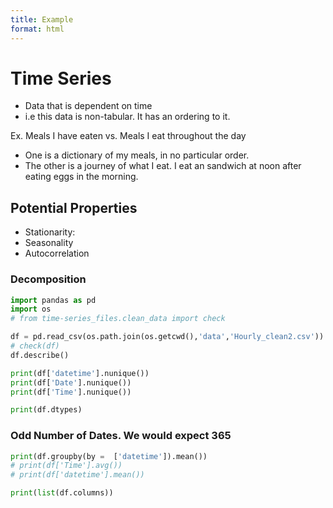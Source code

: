 ```yaml
---
title: Example
format: html
---
```


# Time Series
- Data that is dependent on time
- i.e this data is non-tabular. It has an ordering to it.


<p> Ex. Meals I have eaten vs. Meals I eat throughout the day </p>
- One is a dictionary of my meals, in no particular order.
- The other is a journey of what I eat. I eat an sandwich at noon after eating eggs in the morning.

<!-- ## Technical Definition -->
<!-- $$ y_{t} = e_{t}*y_{t-1} $$ -->

## Potential Properties
- Stationarity: 
- Seasonality
- Autocorrelation

### Decomposition

```python
import pandas as pd
import os 
# from time-series_files.clean_data import check

df = pd.read_csv(os.path.join(os.getcwd(),'data','Hourly_clean2.csv'))
# check(df)
df.describe()

```


```python
print(df['datetime'].nunique())
print(df['Date'].nunique())
print(df['Time'].nunique())
```

```python
print(df.dtypes)
```

### Odd Number of Dates. We would expect 365

```python
print(df.groupby(by =  ['datetime']).mean())
# print(df['Time'].avg())
# print(df['datetime'].mean())
```

```python
print(list(df.columns))
```
